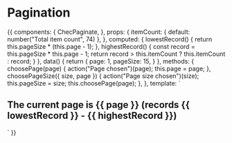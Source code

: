 
<Meta title="Components/Pagination" component={ChecPaginate} />

# Pagination

<Props of={ChecPaginate} />

<Preview>
  <Story name="Pagination">
    {{
      components: {
        ChecPaginate,
      },
      props: {
        itemCount: {
          default: number("Total item count", 74)
        },
      },
      computed: {
        lowestRecord() {
          return this.pageSize * (this.page - 1);
        },
        highestRecord() {
          const record = this.pageSize * this.page - 1;
          return record > this.itemCount ? this.itemCount : record;
        }
      },
      data() {
        return {
          page: 1,
          pageSize: 15,
        }
      },
      methods: {
        choosePage(page) {
          action("Page chosen")(page);
          this.page = page;
        },
        choosePageSize({ size, page }) {
          action("Page size chosen")(size);
          this.pageSize = size;
          this.choosePage(page);
        },
      },
      template: `
        <div class="flex flex-col font-lato p-16 bg-gray-100 w-full">
          <h2 class="my-2 mx-auto">The current page is {{ page }} (records {{ lowestRecord }} - {{ highestRecord }})</h2>
          <ChecPaginate
            :page="page"
            :page-size="pageSize"
            @choose-page="choosePage"
            @choose-page-size="choosePageSize"
            :count="itemCount"
          />
        </div>`
    }}
  </Story>
</Preview>
